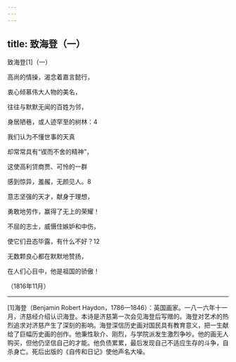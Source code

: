 ```yaml
---
---
---
```

title: 致海登（一）
---




致海登[1]（一）


高尚的情操，渴念着嘉言懿行，

衷心倾慕伟大人物的美名，

往往与默默无闻的百姓为邻，

身居陋巷，或人迹罕至的树林：4





我们认为不懂世事的天真

却常常具有“锲而不舍的精神”，

这使高利贷商贾、可怜的一群

感到惊异，羞赧，无颜见人。8





意志坚强的天才，献身于理想，

勇敢地劳作，赢得了无上的荣耀！

不屈的志士，威慑住嫉妒和中伤，





使它们丑态毕露，有什么不好？12

无数颗良心都在默默地赞扬，

在人们心目中，他是祖国的骄傲！

（1816年11月）



* * *



[1]海登（Benjamin Robert Haydon，1786—1846）：英国画家。一八一六年十一月，济慈经介绍认识海登。本诗是济慈第一次会见海登后写赠的。海登对艺术的热烈追求对济慈产生了深刻的影响。海登深信历史画对国民具有教育意义，把一生献给了巨幅历史画的创作。他秉性耿介、刚烈，与学院派发生激烈争吵。他的画无人购买，但他仍坚信自己的才能。他负债累累，最后发现自己不适应生存的斗争，自杀身亡。死后出版的《自传和日记》使他声名大噪。
